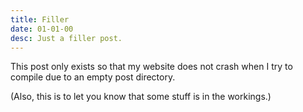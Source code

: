 ```yaml
---
title: Filler
date: 01-01-00
desc: Just a filler post.
---
```


This post only exists so that
my website does not crash
when I try to compile
due to an empty post directory.

(Also, this is to let you know
that some stuff is in the workings.)
